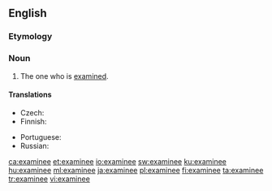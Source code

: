 {{also|examinée}}
==English==

===Etymology===
{{suffix|examine|ee|t2=object of|lang=en}}

===Noun===
{{en-noun}}

# The one who is [[examine]]d.

====Translations====
{{trans-top|one who is examined}}
* Czech: {{t|cs|zkoušený|m}}
* Finnish: {{t+|fi|kokelas}}
{{trans-mid}}
* Portuguese: {{t+|pt|examinando|m}}
* Russian: {{t+|ru|экзаменуемый}}
{{trans-bottom}}

[[ca:examinee]]
[[et:examinee]]
[[io:examinee]]
[[sw:examinee]]
[[ku:examinee]]
[[hu:examinee]]
[[ml:examinee]]
[[ja:examinee]]
[[pl:examinee]]
[[fi:examinee]]
[[ta:examinee]]
[[tr:examinee]]
[[vi:examinee]]